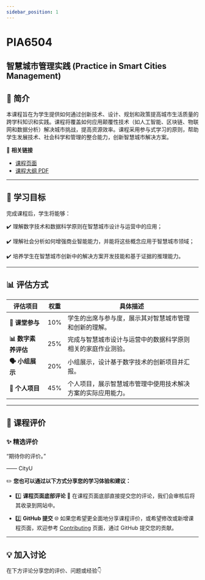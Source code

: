 ```yaml
---
sidebar_position: 1
---
```


# PIA6504
## 智慧城市管理实践 (Practice in Smart Cities Management)

## **📘 简介**
本课程旨在为学生提供如何通过创新技术、设计、规划和政策提高城市生活质量的跨学科知识和实践。课程将覆盖如何应用颠覆性技术（如人工智能、区块链、物联网和数据分析）解决城市挑战，提高资源效率。课程采用参与式学习的原则，帮助学生发展技术、社会科学和管理的整合能力，创新智慧城市解决方案。

🔗 **相关链接**
- [课程页面](https://www.cityu.edu.hk/catalogue/pg/202425/course/PIA6504.htm)
- [课程大纲 PDF](https://www.cityu.edu.hk/catalogue/pg/202425/course/PIA6504.pdf)

---

## **🎯 学习目标**

完成课程后，学生将能够：

✔️ 理解数字技术和数据科学原则在智慧城市设计与运营中的应用；

✔️ 理解社会分析如何增强商业智能能力，并能将这些概念应用于智慧城市领域；

✔️ 培养学生在智慧城市创新中的解决方案开发技能和基于证据的推理能力。

---

## **📊 评估方式**

| **评估项目**               | **权重** | **具体描述**                                                                                       |
|---------------------------|---------|---------------------------------------------------------------------------------------------------|
| **💬 课堂参与**             | 10%     | 学生的出席与参与度，展示其对智慧城市管理和创新的理解。                                            |
| **📊 数字素养评估**         | 25%     | 完成与智慧城市设计与运营中的数据科学原则相关的家庭作业测验。                                        |
| **🗣️ 小组展示**            | 20%     | 小组展示，设计基于数字技术的创新项目并汇报。                                                      |
| **📄 个人项目**            | 45%     | 个人项目，展示智慧城市管理中使用技术解决方案的实际应用能力。                                        |

---

## **💬 课程评价**

### ✨ **精选评价**
<div className={commentStyles.commentBox}>
    <p className={commentStyles.commentText}>
        “期待你的评价。”
    </p>
    <p className={commentStyles.commentAuthor}>—— CityU</p>
</div>

✏️ **您也可以通过以下方式分享您的学习体验和建议：**

- 1️⃣ **课程页面底部评论**
💬 在课程页面底部直接提交您的评论，我们会审核后将其收录到网站中。

- 2️⃣ **GitHub 提交**
🌐 如果您希望更全面地分享课程评价，或希望修改或新增课程页面，欢迎参考 [Contributing](https://penjc.github.io/CityU/contributing) 页面，通过 GitHub 提交您的贡献。

---

## **💡 加入讨论**

在下方评论分享您的评价、问题或经验👇
<Utterances />